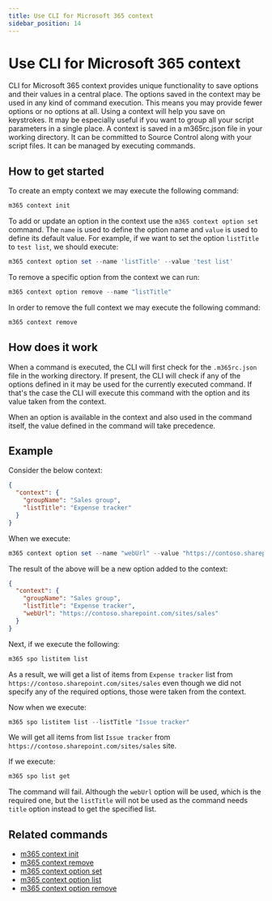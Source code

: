 ```yaml
---
title: Use CLI for Microsoft 365 context
sidebar_position: 14
---
```


# Use CLI for Microsoft 365 context

CLI for Microsoft 365 context provides unique functionality to save options and their values in a central place. The options saved in the context may be used in any kind of command execution. This means you may provide fewer options or no options at all. Using a context will help you save on keystrokes.
It may be especially useful if you want to group all your script parameters in a single place.
A context is saved in a m365rc.json file in your working directory. It can be committed to Source Control along with your script files. It can be managed by executing commands.

## How to get started

To create an empty context we may execute the following command:

```powershell
m365 context init
```

To add or update an option in the context use the `m365 context option set` command. The `name` is used to define the option name and `value` is used to define its default value. For example, if we want to set the option `listTitle` to `test list`, we should execute:

```powershell
m365 context option set --name 'listTitle' --value 'test list'
```

To remove a specific option from the context we can run:

```powershell
m365 context option remove --name "listTitle"
```

In order to remove the full context we may execute the following command:

```powershell
m365 context remove
```

## How does it work

When a command is executed, the CLI will first check for the `.m365rc.json` file in the working directory. If present, the CLI will check if any of the options defined in it may be used for the currently executed command. If that's the case the CLI will execute this command with the option and its value taken from the context.

When an option is available in the context and also used in the command itself, the value defined in the command will take precedence.

## Example

Consider the below context:

```json
{
  "context": {
    "groupName": "Sales group",
    "listTitle": "Expense tracker"
  }
}
```

When we execute:

```powershell
m365 context option set --name "webUrl" --value "https://contoso.sharepoint.com/sites/sales"
```

The result of the above will be a new option added to the context:

```json
{
  "context": {
    "groupName": "Sales group",
    "listTitle": "Expense tracker",
    "webUrl": "https://contoso.sharepoint.com/sites/sales"
  }
}
```

Next, if we execute the following:

```powershell
m365 spo listitem list
```

As a result, we will get a list of items from `Expense tracker` list from `https://contoso.sharepoint.com/sites/sales` even though we did not specify any of the required options, those were taken from the context.

Now when we execute:

```powershell
m365 spo listitem list --listTitle "Issue tracker"
```

We will get all items from list `Issue tracker` from `https://contoso.sharepoint.com/sites/sales` site.

If we execute:

```powershell
m365 spo list get
```

The command will fail. Although the `webUrl` option will be used, which is the required one, but the `listTitle` will not be used as the command needs `title` option instead to get the specified list.

## Related commands

- [m365 context init](../cmd/context/context-init.mdx)
- [m365 context remove](../cmd/context/context-remove.mdx)
- [m365 context option set](../cmd/context/option/option-set.mdx)
- [m365 context option list](../cmd/context/option/option-list.mdx)
- [m365 context option remove](../cmd/context/option/option-remove.mdx)
